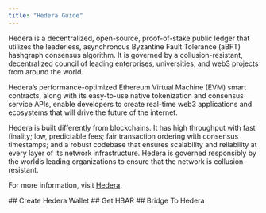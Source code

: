 ```yaml
---
title: "Hedera Guide"
---
```


Hedera is a decentralized, open-source, proof-of-stake public ledger that utilizes the leaderless, asynchronous Byzantine Fault Tolerance (aBFT) hashgraph consensus algorithm. It is governed by a collusion-resistant, decentralized council of leading enterprises, universities, and web3 projects from around the world.

Hedera’s performance-optimized Ethereum Virtual Machine (EVM) smart contracts, along with its easy-to-use native tokenization and consensus service APIs, enable developers to create real-time web3 applications and ecosystems that will drive the future of the internet.

Hedera is built differently from blockchains. It has high throughput with fast finality; low, predictable fees; fair transaction ordering with consensus timestamps; and a robust codebase that ensures scalability and reliability at every layer of its network infrastructure. Hedera is governed responsibly by the world’s leading organizations to ensure that the network is collusion-resistant.

For more information, visit [Hedera](https://hedera.com/).

<Card title="" horizontal={true} href="/get-started/hedera-guide/create-hedera-wallet">
  ## <Icon icon="link-simple" size={20} />    Create Hedera Wallet
</Card>

<Card title="" horizontal={true} href="/get-started/hedera-guide/get-hbar">
  ## <Icon icon="link-simple" size={20} />    Get HBAR
</Card>

<Card title="" horizontal={true} href="/get-started/hedera-guide/bridge-to-hedera">
  ## <Icon icon="link-simple" size={20} />    Bridge To Hedera
</Card>
